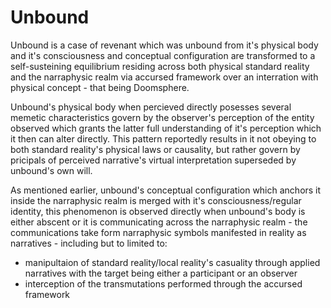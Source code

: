 <script>import Link from "$lib/components/link.svelte";
</script>
# Unbound

Unbound is a case of <Link path="/mawanet/revenant">revenant</Link> which was unbound from it's physical body and it's consciousness and <Link path="/mawanet/conceptual_configuration">conceptual configuration</Link> are transformed to a self-susteining equilibrium residing across both physical <Link path="/mawanet/standard_reality">standard reality</Link> and the <Link path="/mawanet/narraphysic_realm">narraphysic realm</Link> via <Link path="/mawanet/accursed_framework">accursed framework</Link> over an interration with physical concept - that being <Link path="/mawanet/doomsphere">Doomsphere</Link>.

Unbound's physical body when percieved directly posesses several memetic characteristics govern by the <Link path="/mawanet/observer">observer's</Link> perception of the entity observed which grants the latter full understanding of it's perception which it then can alter directly. This pattern reportedly results in it not obeying to both <Link path="/mawanet/standard_reality">standard reality's</Link> physical laws or causality, but rather govern by pricipals of perceived <Link path="/mawanet/narrative">narrative</Link>'s virtual interpretation superseded by unbound's own will.

As mentioned earlier, unbound's <Link path="/mawanet/conceptual_configuration">conceptual configuration</Link> which anchors it inside the <Link path="/mawanet/narraphysic_realm">narraphysic realm</Link> is merged with it's consciousness/regular identity, this phenomenon is observed directly when unbound's body is either abscent or it is communicating across the <Link path="/mawanet/narraphysic_realm">narraphysic realm</Link> - the communications take form narraphysic symbols manifested in reality as narratives - including but to limited to:

- manipultaion of <Link path="/mawanet/standard_reality">standard reality</Link>/<Link path="/mawanet/local_reality">local reality</Link>'s casuality through applied narratives with the target being either a participant or an <Link path="/mawanet/observer">observer</Link>
- interception of the transmutations performed through the <Link path="/mawanet/accursed_framework">accursed framework</Link>
